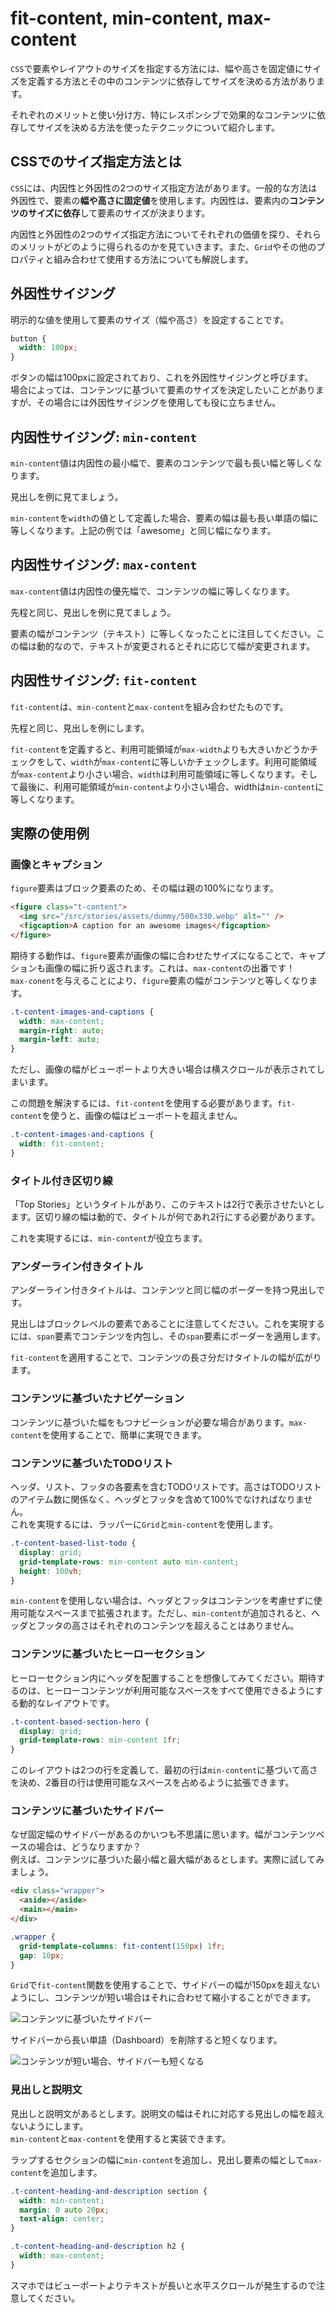 

<Meta of={ContentStories} />

# fit-content, min-content, max-content

`CSS`で要素やレイアウトのサイズを指定する方法には、幅や高さを固定値にサイズを定義する方法とその中のコンテンツに依存してサイズを決める方法があります。

それぞれのメリットと使い分け方、特にレスポンシブで効果的なコンテンツに依存してサイズを決める方法を使ったテクニックについて紹介します。

## CSSでのサイズ指定方法とは

`CSS`には、内因性と外因性の2つのサイズ指定方法があります。一般的な方法は外因性で、要素の**幅や高さに固定値**を使用します。内因性は、要素内の**コンテンツのサイズに依存**して要素のサイズが決まります。

内因性と外因性の2つのサイズ指定方法についてそれぞれの価値を探り、それらのメリットがどのように得られるのかを見ていきます。また、`Grid`やその他のプロパティと組み合わせて使用する方法についても解説します。

## 外因性サイジング

明示的な値を使用して要素のサイズ（幅や高さ）を設定することです。

```css
button {
  width: 100px;
}
```

ボタンの幅は100pxに設定されており、これを外因性サイジングと呼びます。<br/>
場合によっては、コンテンツに基づいて要素のサイズを決定したいことがありますが、その場合には外因性サイジングを使用しても役に立ちません。

## 内因性サイジング: `min-content`

`min-content`値は内因性の最小幅で、要素のコンテンツで最も長い幅と等しくなります。

見出しを例に見てましょう。

<Canvas>
  <Story of={ContentStories.MinContent} />
</Canvas>

`min-content`を`width`の値として定義した場合、要素の幅は最も長い単語の幅に等しくなります。上記の例では「awesome」と同じ幅になります。

## 内因性サイジング: `max-content`

`max-content`値は内因性の優先幅で、コンテンツの幅に等しくなります。

先程と同じ、見出しを例に見てましょう。

<Canvas>
  <Story of={ContentStories.MaxContent} />
</Canvas>

要素の幅がコンテンツ（テキスト）に等しくなったことに注目してください。この幅は動的なので、テキストが変更されるとそれに応じて幅が変更されます。

## 内因性サイジング: `fit-content`

`fit-content`は、`min-content`と`max-content`を組み合わせたものです。

先程と同じ、見出しを例にします。

<Canvas>
  <Story of={ContentStories.FitContent} />
</Canvas>

`fit-content`を定義すると、利用可能領域が`max-width`よりも大きいかどうかチェックをして、`width`が`max-content`に等しいかチェックします。利用可能領域が`max-content`より小さい場合、`width`は利用可能領域に等しくなります。そして最後に、利用可能領域が`min-content`より小さい場合、widthは`min-content`に等しくなります。

## 実際の使用例

### 画像とキャプション

`figure`要素はブロック要素のため、その幅は親の100%になります。

```html
<figure class="t-content">
  <img src="/src/stories/assets/dummy/500x330.webp" alt="" />
  <figcaption>A caption for an awesome images</figcaption>
</figure>
```

期待する動作は、`figure`要素が画像の幅に合わせたサイズになることで、キャプションも画像の幅に折り返されます。これは、`max-content`の出番です！<br/>
`max-conent`を与えることにより、`figure`要素の幅がコンテンツと等しくなります。

```css
.t-content-images-and-captions {
  width: max-content;
  margin-right: auto;
  margin-left: auto;
}
```

ただし、画像の幅がビューポートより大きい場合は横スクロールが表示されてしまいます。

この問題を解決するには、`fit-content`を使用する必要があります。`fit-content`を使うと、画像の幅はビューポートを超えません。

```css
.t-content-images-and-captions {
  width: fit-content;
}
```

<Canvas>
  <Story of={ContentStories.ImagesAndCaptions} />
</Canvas>

### タイトル付き区切り線

「Top Stories」というタイトルがあり、このテキストは2行で表示させたいとします。区切り線の幅は動的で、タイトルが何であれ2行にする必要があります。

これを実現するには、`min-content`が役立ちます。

<Canvas>
  <Story of={ContentStories.TitledSeparatorLine} />
</Canvas>

### アンダーライン付きタイトル

アンダーライン付きタイトルは、コンテンツと同じ幅のボーダーを持つ見出しです。

見出しはブロックレベルの要素であることに注意してください。これを実現するには、`span`要素でコンテンツを内包し、その`span`要素にボーダーを適用します。

`fit-content`を適用することで、コンテンツの長さ分だけタイトルの幅が広がります。

<Canvas>
  <Story of={ContentStories.UnderlinedTitle} />
</Canvas>

### コンテンツに基づいたナビゲーション

コンテンツに基づいた幅をもつナビーションが必要な場合があります。`max-content`を使用することで、簡単に実現できます。

<Canvas>
  <Story of={ContentStories.BasedNavigation} />
</Canvas>

### コンテンツに基づいたTODOリスト

ヘッダ、リスト、フッタの各要素を含むTODOリストです。高さはTODOリストのアイテム数に関係なく、ヘッダとフッタを含めて100%でなければなりません。<br/>
これを実現するには、ラッパーに`Grid`と`min-content`を使用します。

```css
.t-content-based-list-todo {
  display: grid;
  grid-template-rows: min-content auto min-content;
  height: 100vh;
}
```

`min-content`を使用しない場合は、ヘッダとフッタはコンテンツを考慮せずに使用可能なスペースまで拡張されます。ただし、`min-content`が追加されると、ヘッダとフッタの高さはそれぞれのコンテンツを超えることはありません。

<Canvas>
  <Story of={ContentStories.BasedListTodo} />
</Canvas>

### コンテンツに基づいたヒーローセクション

ヒーローセクション内にヘッダを配置することを想像してみてください。期待するのは、ヒーローコンテンツが利用可能なスペースをすべて使用できるようにする動的なレイアウトです。

```css
.t-content-based-section-hero {
  display: grid;
  grid-template-rows: min-content 1fr;
}
```

このレイアウトは2つの行を定義して、最初の行は`min-content`に基づいて高さを決め、2番目の行は使用可能なスペースを占めるように拡張できます。

<Canvas>
  <Story of={ContentStories.BasedSectionHero} />
</Canvas>

### コンテンツに基づいたサイドバー

なぜ固定幅のサイドバーがあるのかいつも不思議に思います。幅がコンテンツベースの場合は、どうなりますか？ <br/>
例えば、コンテンツに基づいた最小幅と最大幅があるとします。実際に試してみましょう。

```html
<div class="wrapper">
  <aside></aside>
  <main></main>
</div>
```

```css
.wrapper {
  grid-template-columns: fit-content(150px) 1fr;
  gap: 10px;
}
```

`Grid`で`fit-content`関数を使用することで、サイドバーの幅が150pxを超えないようにし、コンテンツが短い場合はそれに合わせて縮小することができます。

![コンテンツに基づいたサイドバー](/src/stories/assets/technique/content/sidebar_01.webp)

サイドバーから長い単語（Dashboard）を削除すると短くなります。

![コンテンツが短い場合、サイドバーも短くなる](/src/stories/assets/technique/content/sidebar_02.webp)

### 見出しと説明文

見出しと説明文があるとします。説明文の幅はそれに対応する見出しの幅を超えないようにします。<br/>
`min-content`と`max-content`を使用すると実装できます。

ラップするセクションの幅に`min-content`を追加し、見出し要素の幅として`max-content`を追加します。

```css
.t-content-heading-and-description section {
  width: min-content;
  margin: 0 auto 20px;
  text-align: center;
}

.t-content-heading-and-description h2 {
  width: max-content;
}
```

スマホではビューポートよりテキストが長いと水平スクロールが発生するので注意してください。

<Canvas>
  <Story of={ContentStories.HeadingAndDescription} />
</Canvas>
